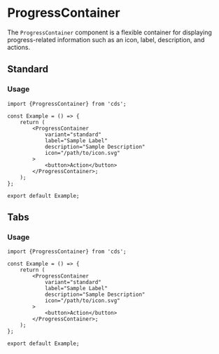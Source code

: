
<Meta of={ProgressContainer} title="ProgressContainer" />

# ProgressContainer

The `ProgressContainer` component is a flexible container for displaying progress-related information such as an icon, label, description, and actions.

##  Standard

<Canvas of={ProgressContainer.Standard} />

### Usage

```tsx
import {ProgressContainer} from 'cds';

const Example = () => {
    return (
        <ProgressContainer
            variant="standard"
            label="Sample Label"
            description="Sample Description"
            icon="/path/to/icon.svg"
        >
            <button>Action</button>
        </ProgressContainer>;
    );
};

export default Example;
```

##  Tabs

<Canvas of={ProgressContainer.Tabs} />

### Usage

```tsx
import {ProgressContainer} from 'cds';

const Example = () => {
    return (
        <ProgressContainer
            variant="standard"
            label="Sample Label"
            description="Sample Description"
            icon="/path/to/icon.svg"
        >
            <button>Action</button>
        </ProgressContainer>;
    );
};

export default Example;
```
